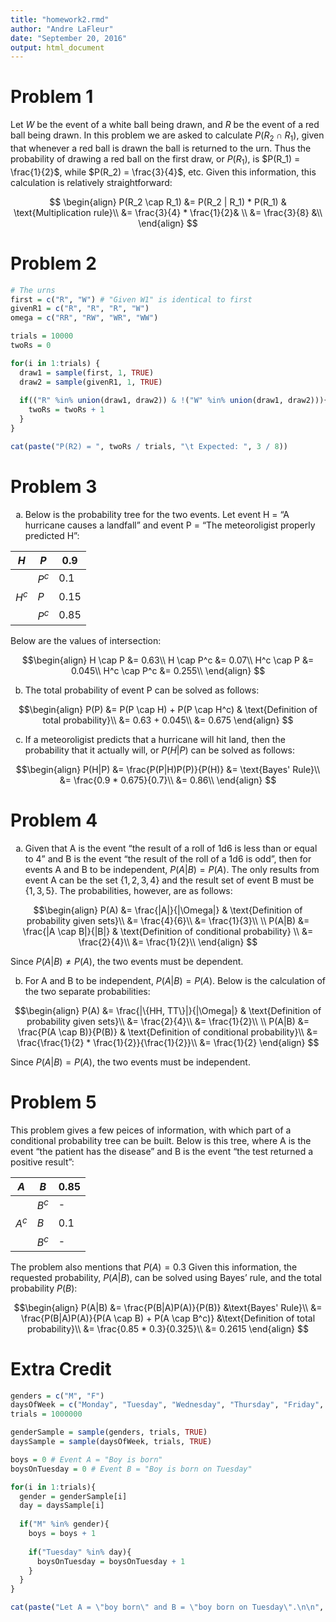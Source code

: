 ```yaml
---
title: "homework2.rmd"
author: "Andre LaFleur"
date: "September 20, 2016"
output: html_document
---
```


# Problem 1

Let $W$ be the event of a white ball being drawn, and $R$ be the event of a red ball being drawn.
In this problem we are asked to calculate $P(R_{2} \cap R_{1})$, given that whenever a red ball is drawn
the ball is returned to the urn. Thus the probability of drawing a red ball on the first draw, or $P(R_1)$,
is $P(R_1) = \frac{1}{2}$, while $P(R_2) = \frac{3}{4}$, etc. Given this information, this calculation is 
relatively straightforward:

$$
\begin{align}
P(R_2 \cap R_1) &= P(R_2 | R_1) * P(R_1) & \text{Multiplication rule}\\
&= \frac{3}{4} * \frac{1}{2}&  \\
&= \frac{3}{8} &\\
\end{align}
$$

# Problem 2

```r
# The urns 
first = c("R", "W") # "Given W1" is identical to first
givenR1 = c("R", "R", "R", "W")
omega = c("RR", "RW", "WR", "WW")

trials = 10000
twoRs = 0

for(i in 1:trials) {
  draw1 = sample(first, 1, TRUE)
  draw2 = sample(givenR1, 1, TRUE)
  
  if(("R" %in% union(draw1, draw2)) & !("W" %in% union(draw1, draw2))){
    twoRs = twoRs + 1
  }
}

cat(paste("P(R2) = ", twoRs / trials, "\t Expected: ", 3 / 8))

```

# Problem 3

a) Below is the probability tree for the two events. Let event H = "A hurricane causes a landfall" and
event P = "The meteoroligist properly predicted H":

| $H$   | $P$   | $0.9$ |
|-------|-------|-------|
|       | $P^c$ | $0.1$ |
| $H^c$ | $P$   | $0.15$|
|       | $P^c$ | $0.85$|

Below are the values of intersection:

$$\begin{align}
H \cap P &= 0.63\\
H \cap P^c &= 0.07\\
H^c \cap P &= 0.045\\
H^c \cap P^c &= 0.255\\
\end{align}
$$

b) The total probability of event P can be solved as follows:

$$\begin{align}
P(P) &= P(P \cap H) + P(P \cap H^c) & \text{Definition of total probability}\\
&= 0.63 + 0.045\\
&= 0.675
\end{align}
$$

c) If a meteoroligist predicts that a hurricane will hit land, then the probability that
it actually will, or $P(H|P)$ can be solved as follows:

$$\begin{align}
P(H|P) &= \frac{P(P|H)P(P)}{P(H)} &= \text{Bayes' Rule}\\
&= \frac{0.9 * 0.675}{0.7}\\
&= 0.86\\
\end{align}
$$

# Problem 4

a) Given that A is the event "the result of a roll of 1d6 is less than or equal to 4" and B is the
event "the result of the roll of a 1d6 is odd", then for events A and B to be independent,
$P(A|B) = P(A)$. The only results from event A can be the set $\{1, 2, 3, 4\}$ and the result set of
event B must be $\{1, 3, 5\}$. The probabilities, however, are as follows:

$$\begin{align}
P(A) &= \frac{|A|}{|\Omega|} & \text{Definition of probability given sets}\\ 
&= \frac{4}{6}\\ 
&= \frac{1}{3}\\
\\
P(A|B) &= \frac{|A \cap B|}{|B|} & \text{Definition of conditional probability} \\
&= \frac{2}{4}\\ 
&= \frac{1}{2}\\
\end{align}
$$

Since $P(A|B) \neq P(A)$, the two events must be dependent.

b) For A and B to be independent, $P(A|B) = P(A)$. Below is the calculation of the two separate
probabilities:

$$\begin{align}
P(A) &= \frac{|\{HH, TT\}|}{|\Omega|} & \text{Definition of probability given sets}\\
&= \frac{2}{4}\\
&= \frac{1}{2}\\
\\
P(A|B) &= \frac{P(A \cap B)}{P(B)} & \text{Definition of conditional probability}\\
&= \frac{\frac{1}{2} * \frac{1}{2}}{\frac{1}{2}}\\
&= \frac{1}{2}
\end{align}
$$

Since $P(A|B) = P(A)$, the two events must be independent.

# Problem 5

This problem gives a few peices of information, with which part of a conditional probability tree can be built.
Below is this tree, where A is the event "the patient has the disease" and B is the event "the test
returned a positive result":

| $A$   | $B$   | $0.85$ |
|-------|-------|--------|
|       | $B^c$ |   -    |
| $A^c$ | $B$   | $0.1$  |
|       | $B^c$ |    -   |

The problem also mentions that $P(A) = 0.3$ Given this information, the requested probability,
$P(A|B)$, can be solved using Bayes' rule, and the total probability $P(B)$:

$$\begin{align}
P(A|B) &= \frac{P(B|A)P(A)}{P(B)} &\text{Bayes' Rule}\\
&= \frac{P(B|A)P(A)}{P(A \cap B) + P(A \cap B^c)} &\text{Definition of total probability}\\
&= \frac{0.85 * 0.3}{0.325}\\
&= 0.2615
\end{align}
$$

# Extra Credit

```r
genders = c("M", "F")
daysOfWeek = c("Monday", "Tuesday", "Wednesday", "Thursday", "Friday", "Saturday", "Sunday")
trials = 1000000

genderSample = sample(genders, trials, TRUE)
daysSample = sample(daysOfWeek, trials, TRUE)

boys = 0 # Event A = "Boy is born"
boysOnTuesday = 0 # Event B = "Boy is born on Tuesday"

for(i in 1:trials){
  gender = genderSample[i]
  day = daysSample[i]
  
  if("M" %in% gender){
    boys = boys + 1
    
    if("Tuesday" %in% day){
      boysOnTuesday = boysOnTuesday + 1
    }
  }
}

cat(paste("Let A = \"boy born\" and B = \"boy born on Tuesday\".\n\n", "P(A) = ", boys / trials, "\n", "P(A|B) = |A & B| / |B| = ", boysOnTuesday / boys))

```

